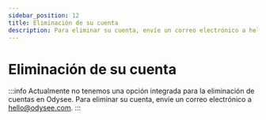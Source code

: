 ---
sidebar_position: 12
title: Eliminación de su cuenta
description: Para eliminar su cuenta, envíe un correo electrónico a hello@odysee.com.
---

# Eliminación de su cuenta

:::info
Actualmente no tenemos una opción integrada para la eliminación de cuentas en Odysee. Para eliminar su cuenta, envíe un correo electrónico a hello@odysee.com.
:::